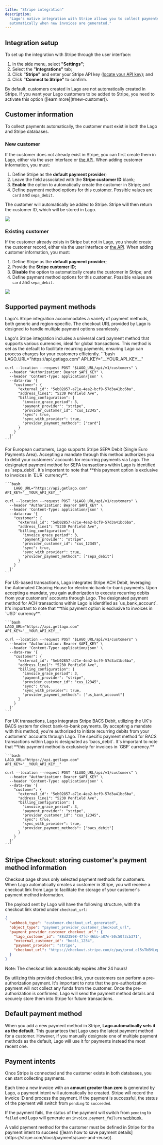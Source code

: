 ```yaml
---
title: "Stripe integration"
description:
  "Lago's native integration with Stripe allows you to collect payments
  automatically when new invoices are generated."
---
```


## Integration setup[](#integration-setup "Direct link to heading")

To set up the integration with Stripe through the user interface:

1. In the side menu, select **"Settings"**;
2. Select the **"Integrations"** tab;
3. Click **"Stripe"** and enter your Stripe API key
   ([locate your API key](https://support.stripe.com/questions/locate-api-keys-in-the-dashboard));
   and
4. Click **"Connect to Stripe"** to confirm.

<Info>
  By default, customers created in Lago are not automatically created in Stripe.
  If you want your Lago customers to be added to Stripe, you need to activate
  this option ([learn more](#new-customer)).
</Info>

## Customer information[](#customer-information "Direct link to heading")

To collect payments automatically, the customer must exist in both the Lago and
Stripe databases.

### New customer[](#new-customer "Direct link to heading")

If the customer does not already exist in Stripe, you can first create them in
Lago, either via the user interface or [the API](/api-reference/customers/create).
When adding customer information, you must:

1. Define Stripe as the **default payment provider**;
2. Leave the field associated with the **Stripe customer ID** blank;
3. **Enable** the option to automatically create the customer in Stripe; and
4. Define payment method options for this customer. Possible values are `card` and `sepa_debit`.

The customer will automatically be added to Stripe. Stripe will then return the
customer ID, which will be stored in Lago.

<Frame caption="Creation of a new customer with Stripe">
  <img src="/guide/payments/images/stripe-customer-new.png" />
</Frame>

### Existing customer[](#existing-customer "Direct link to heading")

If the customer already exists in Stripe but not in Lago, you should create the
customer record, either via the user interface or
[the API](/api-reference/customers/create). When adding customer
information, you must:

1. Define Stripe as the **default payment provider**;
2. Provide the **Stripe customer ID**;
3. **Disable** the option to automatically create the customer in Stripe; and
4. Define payment method options for this customer. Possible values are `card` and `sepa_debit`.


<Frame caption="Migration of an existing Stripe customer">
  <img src="/guide/payments/images/stripe-customer-migration.png" />
</Frame>

## Supported payment methods
Lago's Stripe integration accommodates a variety of payment methods, both generic and region-specific. 
The checkout URL provided by Lago is designed to handle multiple payment options seamlessly.

<AccordionGroup>
  <Accordion title="Card payments" icon="credit-card">
    Lago's Stripe integration includes a universal card payment method that supports various currencies, ideal for global transactions. 
    This method is set as the default to facilitate recurring payments, ensuring Lago can process charges for your customers efficiently.
    ```bash
        LAGO_URL="https://api.getlago.com"
    API_KEY="__YOUR_API_KEY__"

    curl --location --request POST "$LAGO_URL/api/v1/customers" \
      --header "Authorization: Bearer $API_KEY" \
      --header 'Content-Type: application/json' \
      --data-raw '{
        "customer": {
          "external_id": "5eb02857-a71e-4ea2-bcf9-57d3a41bc6ba",
          "address_line1": "5230 Penfield Ave",
          "billing_configuration": {
            "invoice_grace_period": 3,
            "payment_provider": "stripe",
            "provider_customer_id": "cus_12345",
            "sync": true,
            "sync_with_provider": true,
            "provider_payment_methods": ["card"]
          }
        }
      }'
    ```
  </Accordion>
  <Accordion title="SEPA debits (EU only)" icon="money-bill-transfer">
    For European customers, Lago supports Stripe SEPA Debit (Single Euro Payments Area). 
    Accepting a mandate through this method authorizes you to debit your customers' accounts for recurring payments via Lago. 
    The designated payment method for SEPA transactions within Lago is identified as `sepa_debit`. 
    It's important to note that **this payment option is exclusive to invoices in `EUR` currency**.

    ```bash
        LAGO_URL="https://api.getlago.com"
    API_KEY="__YOUR_API_KEY__"

    curl --location --request POST "$LAGO_URL/api/v1/customers" \
      --header "Authorization: Bearer $API_KEY" \
      --header 'Content-Type: application/json' \
      --data-raw '{
        "customer": {
          "external_id": "5eb02857-a71e-4ea2-bcf9-57d3a41bc6ba",
          "address_line1": "5230 Penfield Ave",
          "billing_configuration": {
            "invoice_grace_period": 3,
            "payment_provider": "stripe",
            "provider_customer_id": "cus_12345",
            "sync": true,
            "sync_with_provider": true,
            "provider_payment_methods": ["sepa_debit"]
          }
        }
      }'
    ```
  </Accordion>
  <Accordion title="ACH debits (US only)" icon="flag-usa">
    For US-based transactions, Lago integrates Stripe ACH Debit, leveraging the Automated Clearing House for electronic bank-to-bank payments. 
    Upon accepting a mandate, you gain authorization to execute recurring debits from your customers' accounts through Lago. 
    The designated payment method for ACH transactions within Lago is identified as `us_bank_account`. 
    It's important to note that **this payment option is exclusive to invoices in `USD` currency**.

    ```bash
    LAGO_URL="https://api.getlago.com"
    API_KEY="__YOUR_API_KEY__"

    curl --location --request POST "$LAGO_URL/api/v1/customers" \
      --header "Authorization: Bearer $API_KEY" \
      --header 'Content-Type: application/json' \
      --data-raw '{
        "customer": {
          "external_id": "5eb02857-a71e-4ea2-bcf9-57d3a41bc6ba",
          "address_line1": "5230 Penfield Ave",
          "billing_configuration": {
            "invoice_grace_period": 3,
            "payment_provider": "stripe",
            "provider_customer_id": "cus_12345",
            "sync": true,
            "sync_with_provider": true,
            "provider_payment_methods": ["us_bank_account"]
          }
        }
      }'
    ```
  </Accordion>
  <Accordion title="BACS debits (UK only)" icon="credit-card-front">
    For UK transactions, Lago integrates Stripe BACS Debit, utilizing the UK's BACS system for direct bank-to-bank payments. 
    By accepting a mandate with this method, you're authorized to initiate recurring debits from your customers' accounts through Lago. 
    The specific payment method for BACS transactions within Lago is designated as `bacs_debit`. 
    It's important to note that **this payment method is exclusively for invoices in `GBP` currency.**

    ```bash
    LAGO_URL="https://api.getlago.com"
    API_KEY="__YOUR_API_KEY__"

    curl --location --request POST "$LAGO_URL/api/v1/customers" \
      --header "Authorization: Bearer $API_KEY" \
      --header 'Content-Type: application/json' \
      --data-raw '{
        "customer": {
          "external_id": "5eb02857-a71e-4ea2-bcf9-57d3a41bc6ba",
          "address_line1": "5230 Penfield Ave",
          "billing_configuration": {
            "invoice_grace_period": 3,
            "payment_provider": "stripe",
            "provider_customer_id": "cus_12345",
            "sync": true,
            "sync_with_provider": true,
            "provider_payment_methods": ["bacs_debit"]
          }
        }
      }'
    ```
  </Accordion>
</AccordionGroup>

## Stripe Checkout: storing customer's payment method information
<Info>
  Checkout page shows only selected payment methods for customers.
</Info>
When Lago automatically creates a customer in Stripe, you will receive a checkout link from Lago to facilitate the storage of your customer's payment method information.

The payload sent by Lago will have the following structure, with the checkout link stored under `checkout_url`:

```json
{
  "webhook_type": "customer.checkout_url_generated",
  "object_type": "payment_provider_customer_checkout_url",
  "payment_provider_customer_checkout_url": {
    "lago_customer_id": "88d23508-47fd-46bb-a87e-50c50f3cb371",
    "external_customer_id": "hooli_1234",
    "payment_provider": "stripe",
    "checkout_url": "https://checkout.stripe.com/c/pay/prod_c15sTbBMLep5FKOA9b9pZBiRBBYYSU1IJ5T89I5TTtpKgzE380JSmxnVYz#fidkdWxOYHw"
  }
}
```
<Warning>
Note: The checkout link automatically expires after 24 hours!
</Warning>

By utilizing this provided checkout link, your customers can perform a pre-authorization payment. It's important to note that the pre-authorization payment will not collect any funds from the customer. Once the pre-authorization is confirmed, Lago will send the payment method details and securely store them into Stripe for future transactions.

## Default payment method
When you add a new payment method in Stripe, **Lago automatically sets it as the default**. 
This guarantees that Lago uses the latest payment method for a customer. However, if you manually designate one of 
multiple payment methods as the default, Lago will use it for payments instead the most recent one.


## Payment intents[](#payment-intents "Direct link to heading")

Once Stripe is connected and the customer exists in both databases, you can
start collecting payments.

Each time a new invoice with an **amount greater than zero** is generated by
Lago, a payment intent will automatically be created. Stripe will record the
invoice ID and process the payment. If the payment is successful, the status of
the payment will switch from `pending` to `succeeded`.

If the payment fails, the status of the payment will switch from `pending` to
`failed` and Lago will generate an `invoice.payment_failure`
[webhook](/api-reference/webhooks/messages).

<Warning>
  A valid payment method for the customer must be defined in Stripe for the
  payment intent to succeed ([learn how to save payment
  details](https://stripe.com/docs/payments/save-and-reuse)).
</Warning>
